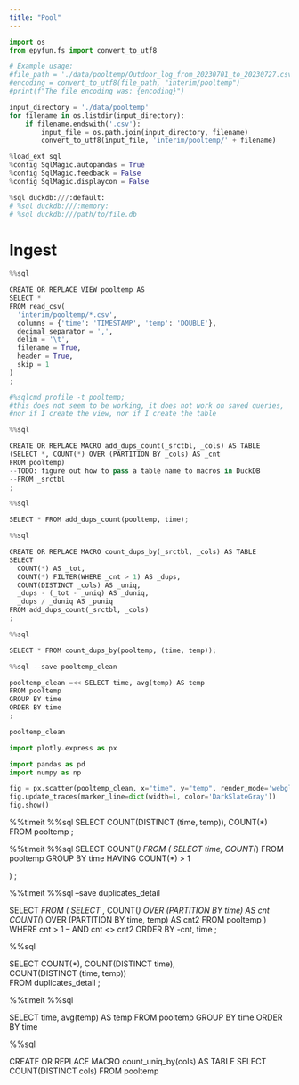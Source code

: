 ```yaml
---
title: "Pool"
---
```


```python
import os
from epyfun.fs import convert_to_utf8

# Example usage:
#file_path = './data/pooltemp/Outdoor_log_from_20230701_to_20230727.csv'
#encoding = convert_to_utf8(file_path, "interim/pooltemp")
#print(f"The file encoding was: {encoding}")

input_directory = './data/pooltemp'
for filename in os.listdir(input_directory):
    if filename.endswith('.csv'):
        input_file = os.path.join(input_directory, filename)
        convert_to_utf8(input_file, 'interim/pooltemp/' + filename)
```


```python
%load_ext sql
%config SqlMagic.autopandas = True
%config SqlMagic.feedback = False
%config SqlMagic.displaycon = False
```


```python
%sql duckdb:///:default:
# %sql duckdb:///:memory:
# %sql duckdb:///path/to/file.db
```



# Ingest
```python
%%sql

CREATE OR REPLACE VIEW pooltemp AS
SELECT *
FROM read_csv(
  'interim/pooltemp/*.csv',
  columns = {'time': 'TIMESTAMP', 'temp': 'DOUBLE'},
  decimal_separator = ',',
  delim = '\t',
  filename = True,
  header = True,
  skip = 1
)
;
```

```python
#%sqlcmd profile -t pooltemp;
#this does not seem to be working, it does not work on saved queries, 
#nor if I create the view, nor if I create the table
```


```python
%%sql

CREATE OR REPLACE MACRO add_dups_count(_srctbl, _cols) AS TABLE 
(SELECT *, COUNT(*) OVER (PARTITION BY _cols) AS _cnt
FROM pooltemp)
--TODO: figure out how to pass a table name to macros in DuckDB
--FROM _srctbl
;
```


```python
%%sql

SELECT * FROM add_dups_count(pooltemp, time);
```


```python
%%sql

CREATE OR REPLACE MACRO count_dups_by(_srctbl, _cols) AS TABLE
SELECT 
  COUNT(*) AS _tot,
  COUNT(*) FILTER(WHERE _cnt > 1) AS _dups,
  COUNT(DISTINCT _cols) AS _uniq,
  _dups - (_tot - _uniq) AS _duniq,
  _dups / _duniq AS _puniq
FROM add_dups_count(_srctbl, _cols) 
;
```

```python
%%sql

SELECT * FROM count_dups_by(pooltemp, (time, temp));
```


```python
%%sql --save pooltemp_clean

pooltemp_clean =<< SELECT time, avg(temp) AS temp
FROM pooltemp
GROUP BY time
ORDER BY time
;
```


```python
pooltemp_clean
```

```python
import plotly.express as px

import pandas as pd
import numpy as np

fig = px.scatter(pooltemp_clean, x="time", y="temp", render_mode='webgl')
fig.update_traces(marker_line=dict(width=1, color='DarkSlateGray'))
fig.show()
```

%%timeit
%%sql 
SELECT COUNT(DISTINCT (time, temp)), COUNT(*) 
FROM pooltemp
;


%%timeit
%%sql 
SELECT COUNT(*) FROM (
SELECT time, COUNT(*)
FROM pooltemp
GROUP BY time
HAVING COUNT(*) > 1

)
;

%%timeit
%%sql --save duplicates_detail 

SELECT *
FROM (
  SELECT 
    *, 
    COUNT(*) OVER (PARTITION BY time) AS cnt
    COUNT(*) OVER (PARTITION BY time, temp) AS cnt2
  FROM pooltemp
)
WHERE cnt > 1     -- AND cnt <> cnt2
ORDER BY -cnt, time
;


%%sql 

SELECT 
  COUNT(*),
  COUNT(DISTINCT time),  
  COUNT(DISTINCT (time, temp))  
FROM duplicates_detail
;



%%timeit
%%sql

SELECT time, avg(temp) AS temp
FROM pooltemp
GROUP BY time
ORDER BY time



%%sql

CREATE OR REPLACE MACRO count_uniq_by(cols) AS TABLE 
SELECT COUNT(DISTINCT cols) 
FROM pooltemp




